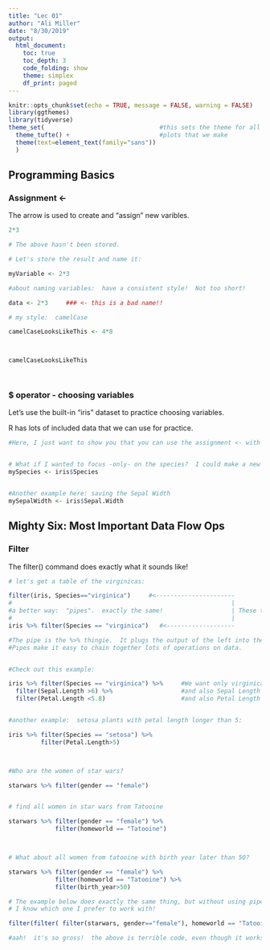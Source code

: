 ```yaml
---
title: "Lec 01"
author: "Ali Miller"
date: "8/30/2019"
output: 
  html_document:
    toc: true
    toc_depth: 3
    code_folding: show
    theme: simplex
    df_print: paged
---
```


```r
knitr::opts_chunk$set(echo = TRUE, message = FALSE, warning = FALSE)
library(ggthemes)
library(tidyverse)
theme_set(                                #this sets the theme for all    #
  theme_tufte() +                         #plots that we make             #
  theme(text=element_text(family="sans"))                                 #
  )        
```

## Programming Basics

### Assignment <-

The arrow is used to create and "assign" new varibles.

```r

2*3

# The above hasn't been stored.

# Let's store the result and name it:

myVariable <- 2*3

#about naming variables:  have a consistent style!  Not too short!

data <- 2*3     ### <- this is a bad name!!

# my style:  camelCase

camelCaseLooksLikeThis <- 4*8



camelCaseLooksLikeThis




```


### $ operator - choosing variables

Let's use the built-in "iris" dataset to practice choosing variables.

R has lots of included data that we can use for practice.  

```r

#Here, I just want to show you that you can use the assignment <- with built-in data to practice.


# What if I wanted to focus -only- on the species?  I could make a new variable with just that data:
mySpecies <- iris$Species


#Another example here: saving the Sepal Width
mySepalWidth <- iris$Sepal.Width


```


## Mighty Six:  Most Important Data Flow Ops

### Filter
The filter() command does exactly what it sounds like!


```r

# let's get a table of the virginicas:

filter(iris, Species=="virginica")     #<----------------------
#                                                             |
#a better way:  "pipes".  exactly the same!                   | These two are identical!
#                                                             |
iris %>% filter(Species == "virginica")   #<-------------------

#The pipe is the %>% thingie.  It plugs the output of the left into the input of the right.
#Pipes make it easy to chain together lots of operations on data.


#Check out this example:

iris %>% filter(Species == "virginica") %>%     #We want only virginicas
  filter(Sepal.Length >6) %>%                   #and also Sepal Length bigger than 6
  filter(Petal.Length <5.8)                     #and also Petal Length less than 5.8


#another example:  setosa plants with petal length longer than 5:

iris %>% filter(Species == "setosa") %>%
         filter(Petal.Length>5) 



#Who are the women of star wars?

starwars %>% filter(gender == "female") 


# find all women in star wars from Tatooine

starwars %>% filter(gender == "female") %>%
             filter(homeworld == "Tatooine")



# What about all women from tatooine with birth year later than 50?

starwars %>% filter(gender == "female") %>%
             filter(homeworld == "Tatooine") %>% 
             filter(birth_year>50)

# The example below does exactly the same thing, but without using pipes.
# I know which one I prefer to work with!

filter(filter( filter(starwars, gender=="female"), homeworld == "Tatooine"), birth_year>50)

#aah!  it's so gross!  the above is terrible code, even though it works!
```



